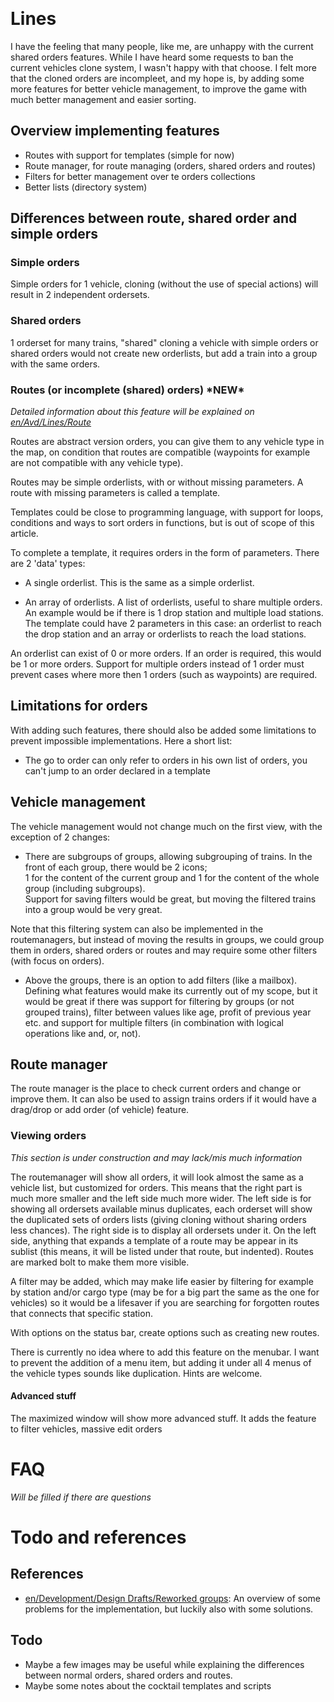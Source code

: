 {{en/Ambox| type=notice
| image=en/Manual/Base Set/Current event.png | alt=Status
| text=The current fase of this document is a '''draft''' that discribes a possible user interface. There is currently no implementation and this document doesn't care about coding, with the exception of limitations.
}}<br /><!-- small hack -->

= Lines =

I have the feeling that many people, like me, are unhappy with the current shared orders features. While I have heard some requests to ban the current vehicles clone system, I wasn't happy with that choose. I felt more that the cloned orders are incompleet, and my hope is, by adding some more features for better vehicle management, to improve the game with much better management and easier sorting.

{{en/Warning| the content is a draft and may be unreadable for people NOT having the same idea as I do. I will try to do my best to make the content more readable in the future.}}

{{en/Note| Feedback is always possible in the discussion section, so if you want more information, have questions about this project, feel free to ask there. Suggestions are welcome too.}}

== Overview implementing features ==

* Routes with support for templates (simple for now)
* Route manager, for route managing (orders, shared orders and routes)
* Filters for better management over te orders collections
* Better lists (directory system)

== Differences between route, shared order and simple orders ==

=== Simple orders ===

Simple orders for 1 vehicle, cloning (without the use of special actions) will result in 2 independent ordersets.

=== Shared orders ===

1 orderset for many trains, "shared" cloning a vehicle with simple orders or shared orders would not create new orderlists, but add a train into a group with the same orders.

=== Routes (or incomplete (shared) orders) *NEW*===

''Detailed information about this feature will be explained on [[en/Avd/Lines/Route]]''

Routes are abstract version orders, you can give them to any vehicle type in the map, on condition that routes are compatible (waypoints for example are not compatible with any vehicle type).

Routes may be simple orderlists, with or without missing parameters. A route with missing parameters is called a template.

Templates could be close to programming language, with support for loops, conditions and ways to sort orders in functions, but is out of scope of this article.

To complete a template, it requires orders in the form of parameters. There are 2 'data' types:

* A single orderlist. This is the same as a simple orderlist.

* An array of orderlists. A list of orderlists, useful to share multiple orders. An example would be if there is 1 drop station and multiple load stations. The template could have 2 parameters in this case: an orderlist to reach the drop station and an array or orderlists to reach the load stations.

An orderlist can exist of 0 or more orders. If an order is required, this would be 1 or more orders. Support for multiple orders instead of 1 order must prevent cases where more then 1 orders (such as waypoints) are required.

== Limitations for orders ==

With adding such features, there should also be added some limitations to prevent impossible implementations. Here a short list:

* The go to order can only refer to orders in his own list of orders, you can't jump to an order declared in a template

== Vehicle management ==

The vehicle management would not change much on the first view, with the exception of 2 changes:

* There are subgroups of groups, allowing subgrouping of trains. In the front of each group, there would be 2 icons;<br />1 for the content of the current group and 1 for the content of the whole group (including subgroups).<br /> Support for saving filters would be great, but moving the filtered trains into a group would be very great.

Note that this filtering system can also be implemented in the routemanagers, but instead of moving the results in groups, we could group them in orders, shared orders or routes and may require some other filters (with focus on orders).

* Above the groups, there is an option to add filters (like a mailbox). Defining what features would make its currently out of my scope, but it would be great if there was support for filtering by groups (or not grouped trains), filter between values like age, profit of previous year etc. and support for multiple filters (in combination with logical operations like and, or, not).

== Route manager ==

The route manager is the place to check current orders and change or improve them. It can also be used to assign trains orders if it would have a drag/drop or add order (of vehicle) feature.

=== Viewing orders ===
''This section is under construction and may lack/mis much information''

The routemanager will show all orders, it will look almost the same as a vehicle list, but customized for orders. This means that the right part is much more smaller and the left side much more wider. The left side is for showing all ordersets available minus duplicates, each orderset will show the duplicated sets of orders lists (giving cloning without sharing orders less chances). The right side is to display all ordersets under it. On the left side, anything that expands a template of a route may be appear in its sublist (this means, it will be listed under that route, but indented). Routes are marked bolt to make them more visible.

A filter may be added, which may make life easier by filtering for example by station and/or cargo type (may be for a big part the same as the one for vehicles) so it would be a lifesaver if you are searching for forgotten routes that connects that specific station.

With options on the status bar, create options such as creating new routes.

There is currently no idea where to add this feature on the menubar. I want to prevent the addition of a menu item, but adding it under all 4 menus of the vehicle types sounds like duplication. Hints are welcome.

==== Advanced stuff ====
The maximized window will show more advanced stuff. It adds the feature to filter vehicles, massive edit orders

= FAQ =
''Will be filled if there are questions''

= Todo and references =
== References ==
* [[en/Development/Design Drafts/Reworked groups]]: An overview of some problems for the implementation, but luckily also with some solutions.

== Todo ==

* Maybe a few images may be useful while explaining the differences between normal orders, shared orders and routes.
* Maybe some notes about the cocktail templates and scripts